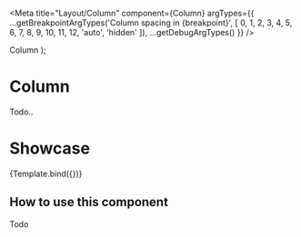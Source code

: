 
<Meta
  title="Layout/Column"
  component={Column}
  argTypes={{
    ...getBreakpointArgTypes('Column spacing in {breakpoint}', [
      0,
      1,
      2,
      3,
      4,
      5,
      6,
      7,
      8,
      9,
      10,
      11,
      12,
      'auto',
      'hidden'
    ]),
    ...getDebugArgTypes()
  }}
/>

  <Container debug={args.debug}>
    <Row debug={args.debug}>
      <Column {...args}>Column</Column>
    </Row>
  </Container>
);

# Column

Todo..

# Showcase

<Canvas>
  <Story
    name="Default"
    args={{
      debug: true
    }}
  >
    {Template.bind({})}
  </Story>
</Canvas>

<ArgsTable story="Default" of={Column} />

## How to use this component

Todo
